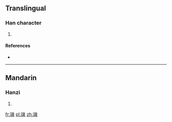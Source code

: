 ==Translingual==

===Han character===
{{Han char|rn=96|rad=玉|as=09|sn=13|four=16132|canj=MGHAE}}

# {{defn|Han|sort=玉09}}

====References====
* {{Han ref|kx=0737.150|dkj=21117|dj=1148.170|hdz=21127.050|uh=7454|ud=29780|bh=DEBE|bd=57022}}

----

==Mandarin==

===Hanzi===
{{cmn-hanzi|pin=[[quán]] ([[quan2]])|wg=ch'üan<sup>2</sup>}}

# {{defn|lang=cmn|sort=玉09}}

[[fr:瑔]]
[[pl:瑔]]
[[zh:瑔]]